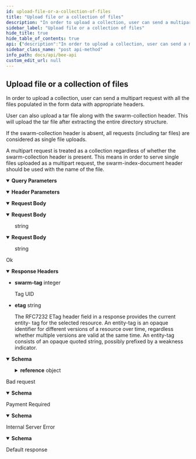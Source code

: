 ```yaml
---
id: upload-file-or-a-collection-of-files
title: "Upload file or a collection of files"
description: "In order to upload a collection, user can send a multipart request with all the files populated in the form data with appropriate headers."
sidebar_label: "Upload file or a collection of files"
hide_title: true
hide_table_of_contents: true
api: {"description":"In order to upload a collection, user can send a multipart request with all the files populated in the form data with appropriate headers.\n\n User can also upload a tar file along with the swarm-collection header. This will upload the tar file after extracting the entire directory structure.\n\n If the swarm-collection header is absent, all requests (including tar files) are considered as single file uploads.\n\n A multipart request is treated as a collection regardless of whether the swarm-collection header is present. This means in order to serve single files uploaded as a multipart request, the swarm-index-document header should be used with the name of the file.","tags":["BZZ"],"parameters":[{"in":"query","name":"name","schema":{"type":"string","title":"FileName"},"required":false,"description":"Filename when uploading single file"},{"in":"header","name":"swarm-tag","schema":{"type":"integer","title":"Uid"},"required":false,"description":"Associate upload with an existing Tag UID","title":"SwarmTagParameter"},{"in":"header","name":"swarm-pin","schema":{"type":"boolean"},"required":false,"description":"Represents if the uploaded data should be also locally pinned on the node.\n","title":"SwarmPinParameter"},{"in":"header","name":"swarm-encrypt","schema":{"type":"boolean"},"required":false,"description":"Represents the encrypting state of the file\n","title":"SwarmEncryptParameter"},{"in":"header","name":"Content-Type","schema":{"type":"string"},"description":"The specified content-type is preserved for download of the asset"},{"in":"header","name":"swarm-collection","schema":{"type":"boolean"},"required":false,"description":"Upload file/files as a collection"},{"in":"header","name":"swarm-index-document","schema":{"type":"string","example":"index.html"},"required":false,"description":"Default file to be referenced on path, if exists under that path"},{"in":"header","name":"swarm-error-document","schema":{"type":"string","example":"error.html"},"required":false,"description":"Configure custom error document to be returned when a specified path can not be found in collection"},{"in":"header","name":"swarm-postage-batch-id","description":"ID of Postage Batch that is used to upload data with","required":true,"schema":{"type":"string","pattern":"^[A-Fa-f0-9]{64}$","example":"36b7efd913ca4cf880b8eeac5093fa27b0825906c600685b6abdd6566e6cfe8f","title":"SwarmAddress"},"title":"SwarmPostageBatchId"},{"in":"header","name":"swarm-deferred-upload","schema":{"type":"boolean","default":"true"},"required":false,"description":"Determines if the uploaded data should be sent to the network immediately or in a deferred fashion. By default the upload will be deferred.\n","title":"SwarmDeferredUpload"}],"requestBody":{"content":{"multipart/form-data":{"schema":{"properties":{"file":{"type":"array","items":{"type":"string","format":"binary"}}}}},"application/octet-stream":{"schema":{"type":"string","format":"binary"}},"application/x-tar":{"schema":{"type":"string","format":"binary"}}}},"responses":{"201":{"description":"Ok","headers":{"swarm-tag":{"description":"Tag UID","schema":{"type":"integer","title":"Uid"}},"etag":{"description":"The RFC7232 ETag header field in a response provides the current entity-\ntag for the selected resource. An entity-tag is an opaque identifier for\ndifferent versions of a resource over time, regardless whether multiple\nversions are valid at the same time. An entity-tag consists of an opaque\nquoted string, possibly prefixed by a weakness indicator.\n","schema":{"type":"string"}}},"content":{"application/json":{"schema":{"type":"object","properties":{"reference":{"oneOf":[{"type":"string","pattern":"^[A-Fa-f0-9]{64}$","example":"36b7efd913ca4cf880b8eeac5093fa27b0825906c600685b6abdd6566e6cfe8f","title":"SwarmAddress"},{"type":"string","pattern":"^[A-Fa-f0-9]{128}$","example":"36b7efd913ca4cf880b8eeac5093fa27b0825906c600685b6abdd6566e6cfe8f2d2810619d29b5dbefd5d74abce25d58b81b251baddb9c3871cf0d6967deaae2","title":"SwarmEncryptedReference"},{"type":"string","pattern":"^[A-Za-z0-9]+\\.[A-Za-z0-9]+$","example":"swarm.eth","title":"DomainName"}],"title":"SwarmReference"}},"title":"ReferenceResponse"}}}},"400":{"description":"Bad request","content":{"application/problem+json":{"schema":{"type":"object","properties":{"code":{"type":"integer"},"message":{"type":"string"},"reasons":{"type":"array","nullable":true,"description":"List of reasons for the error message.","items":{"type":"string"}}},"title":"ProblemDetails"}}}},"402":{"description":"Payment Required","content":{"application/problem+json":{"schema":{"type":"object","properties":{"code":{"type":"integer"},"message":{"type":"string"},"reasons":{"type":"array","nullable":true,"description":"List of reasons for the error message.","items":{"type":"string"}}},"title":"ProblemDetails"}}}},"500":{"description":"Internal Server Error","content":{"application/problem+json":{"schema":{"type":"object","properties":{"code":{"type":"integer"},"message":{"type":"string"},"reasons":{"type":"array","nullable":true,"description":"List of reasons for the error message.","items":{"type":"string"}}},"title":"ProblemDetails"}}}},"default":{"description":"Default response"}},"method":"post","path":"/bzz","servers":[{"url":"http://{apiRoot}:{port}/v1","variables":{"apiRoot":{"default":"localhost","description":"Base address of the local bee node main API"},"port":{"default":"1633","description":"Service port provided in bee node config"}}},{"url":"http://{apiRoot}:{port}","variables":{"apiRoot":{"default":"localhost","description":"Base address of the local bee node main API"},"port":{"default":"1633","description":"Service port provided in bee node config"}}}],"security":[{}],"securitySchemes":{"basicAuth":{"type":"http","scheme":"basic"},"bearerAuth":{"type":"http","scheme":"bearer","bearerFormat":"SecurityToken"}},"info":{"version":"5.0.0","title":"Bee API","description":"A list of the currently provided Interfaces to interact with the swarm, implementing file operations and sending messages"},"postman":{"name":"Upload file or a collection of files","description":{"content":"In order to upload a collection, user can send a multipart request with all the files populated in the form data with appropriate headers.\n\n User can also upload a tar file along with the swarm-collection header. This will upload the tar file after extracting the entire directory structure.\n\n If the swarm-collection header is absent, all requests (including tar files) are considered as single file uploads.\n\n A multipart request is treated as a collection regardless of whether the swarm-collection header is present. This means in order to serve single files uploaded as a multipart request, the swarm-index-document header should be used with the name of the file.","type":"text/plain"},"url":{"path":["bzz"],"host":["{{baseUrl}}"],"query":[{"disabled":false,"description":{"content":"Filename when uploading single file","type":"text/plain"},"key":"name","value":""}],"variable":[]},"header":[{"disabled":false,"description":{"content":"Associate upload with an existing Tag UID","type":"text/plain"},"key":"swarm-tag","value":""},{"disabled":false,"description":{"content":"Represents if the uploaded data should be also locally pinned on the node.\n","type":"text/plain"},"key":"swarm-pin","value":""},{"disabled":false,"description":{"content":"Represents the encrypting state of the file\n","type":"text/plain"},"key":"swarm-encrypt","value":""},{"disabled":false,"description":{"content":"Upload file/files as a collection","type":"text/plain"},"key":"swarm-collection","value":""},{"disabled":false,"description":{"content":"Default file to be referenced on path, if exists under that path","type":"text/plain"},"key":"swarm-index-document","value":""},{"disabled":false,"description":{"content":"Configure custom error document to be returned when a specified path can not be found in collection","type":"text/plain"},"key":"swarm-error-document","value":""},{"disabled":false,"description":{"content":"(Required) ID of Postage Batch that is used to upload data with","type":"text/plain"},"key":"swarm-postage-batch-id","value":""},{"disabled":false,"description":{"content":"Determines if the uploaded data should be sent to the network immediately or in a deferred fashion. By default the upload will be deferred.\n","type":"text/plain"},"key":"swarm-deferred-upload","value":""},{"key":"Content-Type","value":"multipart/form-data"},{"key":"Accept","value":"application/json"}],"method":"POST","body":{"mode":"formdata","formdata":[]}}}
sidebar_class_name: "post api-method"
info_path: docs/api/bee-api
custom_edit_url: null
---
```



## Upload file or a collection of files



In order to upload a collection, user can send a multipart request with all the files populated in the form data with appropriate headers.

 User can also upload a tar file along with the swarm-collection header. This will upload the tar file after extracting the entire directory structure.

 If the swarm-collection header is absent, all requests (including tar files) are considered as single file uploads.

 A multipart request is treated as a collection regardless of whether the swarm-collection header is present. This means in order to serve single files uploaded as a multipart request, the swarm-index-document header should be used with the name of the file.

<details style={{"marginBottom":"1rem"}} data-collapsed={false} open={true}><summary style={{}}><strong>Query Parameters</strong></summary><div><ul><ParamsItem className={"paramsItem"} param={{"in":"query","name":"name","schema":{"type":"string","title":"FileName"},"required":false,"description":"Filename when uploading single file"}}></ParamsItem></ul></div></details><details style={{"marginBottom":"1rem"}} data-collapsed={false} open={true}><summary style={{}}><strong>Header Parameters</strong></summary><div><ul><ParamsItem className={"paramsItem"} param={{"in":"header","name":"swarm-tag","schema":{"type":"integer","title":"Uid"},"required":false,"description":"Associate upload with an existing Tag UID","title":"SwarmTagParameter"}}></ParamsItem><ParamsItem className={"paramsItem"} param={{"in":"header","name":"swarm-pin","schema":{"type":"boolean"},"required":false,"description":"Represents if the uploaded data should be also locally pinned on the node.\n","title":"SwarmPinParameter"}}></ParamsItem><ParamsItem className={"paramsItem"} param={{"in":"header","name":"swarm-encrypt","schema":{"type":"boolean"},"required":false,"description":"Represents the encrypting state of the file\n","title":"SwarmEncryptParameter"}}></ParamsItem><ParamsItem className={"paramsItem"} param={{"in":"header","name":"Content-Type","schema":{"type":"string"},"description":"The specified content-type is preserved for download of the asset"}}></ParamsItem><ParamsItem className={"paramsItem"} param={{"in":"header","name":"swarm-collection","schema":{"type":"boolean"},"required":false,"description":"Upload file/files as a collection"}}></ParamsItem><ParamsItem className={"paramsItem"} param={{"in":"header","name":"swarm-index-document","schema":{"type":"string","example":"index.html"},"required":false,"description":"Default file to be referenced on path, if exists under that path"}}></ParamsItem><ParamsItem className={"paramsItem"} param={{"in":"header","name":"swarm-error-document","schema":{"type":"string","example":"error.html"},"required":false,"description":"Configure custom error document to be returned when a specified path can not be found in collection"}}></ParamsItem><ParamsItem className={"paramsItem"} param={{"in":"header","name":"swarm-postage-batch-id","description":"ID of Postage Batch that is used to upload data with","required":true,"schema":{"type":"string","pattern":"^[A-Fa-f0-9]{64}$","example":"36b7efd913ca4cf880b8eeac5093fa27b0825906c600685b6abdd6566e6cfe8f","title":"SwarmAddress"},"title":"SwarmPostageBatchId"}}></ParamsItem><ParamsItem className={"paramsItem"} param={{"in":"header","name":"swarm-deferred-upload","schema":{"type":"boolean","default":"true"},"required":false,"description":"Determines if the uploaded data should be sent to the network immediately or in a deferred fashion. By default the upload will be deferred.\n","title":"SwarmDeferredUpload"}}></ParamsItem></ul></div></details><MimeTabs schemaType={"request"}><TabItem label={"multipart/form-data"} value={"multipart/form-data"}><details style={{}} data-collapsed={false} open={true}><summary style={{"textAlign":"left"}}><strong>Request Body</strong></summary><div style={{"textAlign":"left","marginLeft":"1rem"}}></div><ul style={{"marginLeft":"1rem"}}><SchemaItem collapsible={false} name={"file"} required={false} schemaName={"binary[]"} qualifierMessage={undefined} schema={{"type":"array","items":{"type":"string","format":"binary"}}}></SchemaItem></ul></details></TabItem><TabItem label={"application/octet-stream"} value={"application/octet-stream"}><details style={{}} data-collapsed={false} open={true}><summary style={{"textAlign":"left"}}><strong>Request Body</strong></summary><div style={{"textAlign":"left","marginLeft":"1rem"}}></div><ul style={{"marginLeft":"1rem"}}><div style={{"marginTop":".5rem","marginBottom":".5rem","marginLeft":"1rem"}}>

string

</div></ul></details></TabItem><TabItem label={"application/x-tar"} value={"application/x-tar"}><details style={{}} data-collapsed={false} open={true}><summary style={{"textAlign":"left"}}><strong>Request Body</strong></summary><div style={{"textAlign":"left","marginLeft":"1rem"}}></div><ul style={{"marginLeft":"1rem"}}><div style={{"marginTop":".5rem","marginBottom":".5rem","marginLeft":"1rem"}}>

string

</div></ul></details></TabItem></MimeTabs><div><ApiTabs><TabItem label={"201"} value={"201"}><div>

Ok

</div><details style={{"textAlign":"left","marginBottom":"1rem"}} data-collaposed={true} open={false}><summary style={{}}><strong>Response Headers</strong></summary><ul style={{"marginLeft":"1rem"}}><li className={"schemaItem"}><summary style={{}}><strong>swarm-tag</strong><span style={{"opacity":"0.6"}}> integer</span></summary><div><div style={{"marginTop":".5rem","marginBottom":".5rem"}}>

Tag UID

</div></div></li><li className={"schemaItem"}><summary style={{}}><strong>etag</strong><span style={{"opacity":"0.6"}}> string</span></summary><div><div style={{"marginTop":".5rem","marginBottom":".5rem"}}>

The RFC7232 ETag header field in a response provides the current entity-
tag for the selected resource. An entity-tag is an opaque identifier for
different versions of a resource over time, regardless whether multiple
versions are valid at the same time. An entity-tag consists of an opaque
quoted string, possibly prefixed by a weakness indicator.


</div></div></li></ul></details><div><MimeTabs schemaType={"response"}><TabItem label={"application/json"} value={"application/json"}><SchemaTabs><TabItem label={"Schema"} value={"Schema"}><details style={{}} data-collapsed={false} open={true}><summary style={{"textAlign":"left"}}><strong>Schema</strong></summary><div style={{"textAlign":"left","marginLeft":"1rem"}}></div><ul style={{"marginLeft":"1rem"}}><SchemaItem collapsible={true} className={"schemaItem"}><details style={{}}><summary style={{}}><strong>reference</strong><span style={{"opacity":"0.6"}}> object</span></summary><div style={{"marginLeft":"1rem"}}></div><div><span className={"badge badge--info"}>oneOf</span><SchemaTabs><TabItem label={"string"} value={"0-property"}><p>string</p></TabItem><TabItem label={"string"} value={"1-property"}><p>string</p></TabItem><TabItem label={"string"} value={"2-property"}><p>string</p></TabItem></SchemaTabs></div></details></SchemaItem></ul></details></TabItem><TabItem label={"Example (from schema)"} value={"Example (from schema)"}><ResponseSamples responseExample={"{\n  \"reference\": \"36b7efd913ca4cf880b8eeac5093fa27b0825906c600685b6abdd6566e6cfe8f\"\n}"} language={"json"}></ResponseSamples></TabItem></SchemaTabs></TabItem></MimeTabs></div></TabItem><TabItem label={"400"} value={"400"}><div>

Bad request

</div><div><MimeTabs schemaType={"response"}><TabItem label={"application/problem+json"} value={"application/problem+json"}><SchemaTabs><TabItem label={"Schema"} value={"Schema"}><details style={{}} data-collapsed={false} open={true}><summary style={{"textAlign":"left"}}><strong>Schema</strong></summary><div style={{"textAlign":"left","marginLeft":"1rem"}}></div><ul style={{"marginLeft":"1rem"}}><SchemaItem collapsible={false} name={"code"} required={false} schemaName={"integer"} qualifierMessage={undefined} schema={{"type":"integer"}}></SchemaItem><SchemaItem collapsible={false} name={"message"} required={false} schemaName={"string"} qualifierMessage={undefined} schema={{"type":"string"}}></SchemaItem><SchemaItem collapsible={false} name={"reasons"} required={false} schemaName={"string[]"} qualifierMessage={undefined} schema={{"type":"array","nullable":true,"description":"List of reasons for the error message.","items":{"type":"string"}}}></SchemaItem></ul></details></TabItem><TabItem label={"Example (from schema)"} value={"Example (from schema)"}><ResponseSamples responseExample={"{\n  \"code\": 0,\n  \"message\": \"string\",\n  \"reasons\": [\n    \"string\"\n  ]\n}"} language={"json"}></ResponseSamples></TabItem></SchemaTabs></TabItem></MimeTabs></div></TabItem><TabItem label={"402"} value={"402"}><div>

Payment Required

</div><div><MimeTabs schemaType={"response"}><TabItem label={"application/problem+json"} value={"application/problem+json"}><SchemaTabs><TabItem label={"Schema"} value={"Schema"}><details style={{}} data-collapsed={false} open={true}><summary style={{"textAlign":"left"}}><strong>Schema</strong></summary><div style={{"textAlign":"left","marginLeft":"1rem"}}></div><ul style={{"marginLeft":"1rem"}}><SchemaItem collapsible={false} name={"code"} required={false} schemaName={"integer"} qualifierMessage={undefined} schema={{"type":"integer"}}></SchemaItem><SchemaItem collapsible={false} name={"message"} required={false} schemaName={"string"} qualifierMessage={undefined} schema={{"type":"string"}}></SchemaItem><SchemaItem collapsible={false} name={"reasons"} required={false} schemaName={"string[]"} qualifierMessage={undefined} schema={{"type":"array","nullable":true,"description":"List of reasons for the error message.","items":{"type":"string"}}}></SchemaItem></ul></details></TabItem><TabItem label={"Example (from schema)"} value={"Example (from schema)"}><ResponseSamples responseExample={"{\n  \"code\": 0,\n  \"message\": \"string\",\n  \"reasons\": [\n    \"string\"\n  ]\n}"} language={"json"}></ResponseSamples></TabItem></SchemaTabs></TabItem></MimeTabs></div></TabItem><TabItem label={"500"} value={"500"}><div>

Internal Server Error

</div><div><MimeTabs schemaType={"response"}><TabItem label={"application/problem+json"} value={"application/problem+json"}><SchemaTabs><TabItem label={"Schema"} value={"Schema"}><details style={{}} data-collapsed={false} open={true}><summary style={{"textAlign":"left"}}><strong>Schema</strong></summary><div style={{"textAlign":"left","marginLeft":"1rem"}}></div><ul style={{"marginLeft":"1rem"}}><SchemaItem collapsible={false} name={"code"} required={false} schemaName={"integer"} qualifierMessage={undefined} schema={{"type":"integer"}}></SchemaItem><SchemaItem collapsible={false} name={"message"} required={false} schemaName={"string"} qualifierMessage={undefined} schema={{"type":"string"}}></SchemaItem><SchemaItem collapsible={false} name={"reasons"} required={false} schemaName={"string[]"} qualifierMessage={undefined} schema={{"type":"array","nullable":true,"description":"List of reasons for the error message.","items":{"type":"string"}}}></SchemaItem></ul></details></TabItem><TabItem label={"Example (from schema)"} value={"Example (from schema)"}><ResponseSamples responseExample={"{\n  \"code\": 0,\n  \"message\": \"string\",\n  \"reasons\": [\n    \"string\"\n  ]\n}"} language={"json"}></ResponseSamples></TabItem></SchemaTabs></TabItem></MimeTabs></div></TabItem><TabItem label={"default"} value={"default"}><div>

Default response

</div><div></div></TabItem></ApiTabs></div>
      